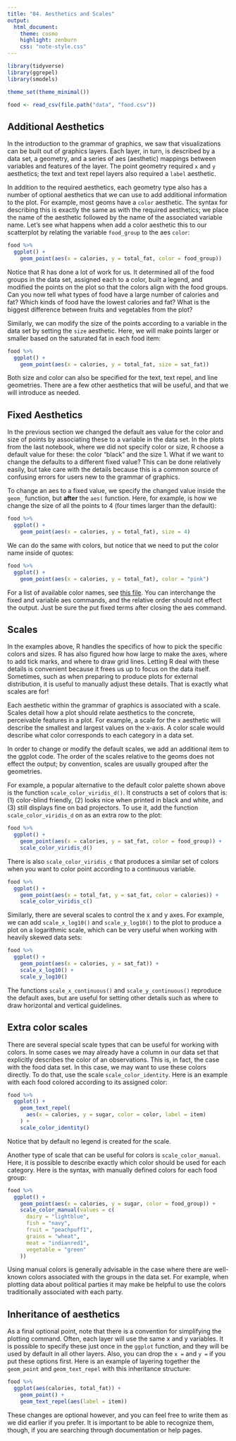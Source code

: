 ```yaml
---
title: "04. Aesthetics and Scales"
output:
  html_document:
    theme: cosmo
    highlight: zenburn
    css: "note-style.css"
---
```


```r
library(tidyverse)
library(ggrepel)
library(smodels)

theme_set(theme_minimal())

food <- read_csv(file.path("data", "food.csv"))
```

## Additional Aesthetics

In the introduction to the grammar of graphics, we saw that visualizations can
be built out of graphics layers. Each layer, in turn, is described by a data
set, a geometry, and a series of aes (aesthetic) mappings between variables and
features of the layer. The point geometry required `x` and `y` aesthetics; the
text and text repel layers also required a `label` aesthetic.

In addition to the required aesthetics, each geometry type also has a number of
optional aesthetics that we can use to add additional information to the plot.
For example, most geoms have a `color` aesthetic. The syntax for describing
this is exactly the same as with the required aesthetics; we place the name of
the aesthetic followed by the name of the associated variable name. Let's see
what happens when add a color aesthetic this to our scatterplot by relating
the variable `food_group` to the aes `color`:

```r
food %>%
  ggplot() +
    geom_point(aes(x = calories, y = total_fat, color = food_group))
```

Notice that R has done a lot of work for us. It determined all of the food
groups in the data set, assigned each to a color, built a legend, and modified
the points on the plot so that the colors align with the food groups. Can you
now tell what types of food have a large number of calories and fat? Which
kinds of food have the lowest calories and fat? What is the biggest difference
between fruits and vegetables from the plot?

Similarly, we can modify the size of the points according to a variable in the
data set by setting the `size` aesthetic. Here, we will make points larger or
smaller based on the saturated fat in each food item:

```r
food %>%
  ggplot() +
    geom_point(aes(x = calories, y = total_fat, size = sat_fat))
```

Both size and color can also be specified for the text, text repel, and line
geometries. There are a few other aesthetics that will be useful, and that we
will introduce as needed.

## Fixed Aesthetics

In the previous section we changed the default aes value for the color and size
of points by associating these to a variable in the data set. In the plots from
the last notebook, where we did not specify color or size, R choose a default
value for these: the color "black" and the size 1. What if we want to change
the defaults to a different fixed value? This can be done relatively easily,
but take care with the details because this is a common source of confusing
errors for users new to the grammar of graphics.

To change an aes to a fixed value, we specify the changed value inside the
`geom_` function, but **after** the `aes(` function. Here, for example, is how
we change the size of all the points to 4 (four times larger than the default):

```r
food %>%
  ggplot() +
    geom_point(aes(x = calories, y = total_fat), size = 4)
```

We can do the same with colors, but notice that we need to put the color name
inside of quotes:

```r
food %>%
  ggplot() +
    geom_point(aes(x = calories, y = total_fat), color = "pink")
```

For a list of available color names, see
[this file](http://www.stat.columbia.edu/~tzheng/files/Rcolor.pdf).
You can interchange the fixed and variable aes commands, and the relative order
should not effect the output. Just be sure the put fixed terms after closing
the aes command.

## Scales

In the examples above, R handles the specifics of how to pick the specific
colors and sizes. R has also figured how how large to make the axes, where
to add tick marks, and where to draw grid lines. Letting R deal with these
details is convenient because it frees us up to focus on the data itself.
Sometimes, such as when preparing to produce plots for external distribution,
it is useful to manually adjust these details. That is exactly what scales are
for!

Each aesthetic within the grammar of graphics is associated with a scale.
Scales detail how a plot should relate aesthetics to the concrete, perceivable
features in a plot. For example, a scale for the `x` aesthetic will describe
the smallest and largest values on the x-axis. A color scale would describe
what color corresponds to each category in a data set.

In order to change or modify the default scales, we add an additional item
to the ggplot code. The order of the scales relative to the geoms does not
effect the output; by convention, scales are usually grouped after the
geometries.

For example, a popular alternative to the default color palette shown above is
the function `scale_color_viridis_d()`. It constructs a set of colors that is:
(1) color-blind friendly, (2) looks nice when printed in black and white, and
(3) still displays fine on bad projectors. To use it, add the function
`scale_color_viridis_d` on as an extra row to the plot:

```r
food %>%
  ggplot() +
    geom_point(aes(x = calories, y = sat_fat, color = food_group)) +
    scale_color_viridis_d()
```

There is also `scale_color_viridis_c` that produces a similar set of colors
when you want to color point according to a continuous variable.

```r
food %>%
  ggplot() +
    geom_point(aes(x = total_fat, y = sat_fat, color = calories)) +
    scale_color_viridis_c()
```

Similarly, there are several scales to control the x and y axes. For example,
we can add `scale_x_log10()` and `scale_y_log10()` to the plot to produce a
plot on a logarithmic scale, which can be very useful when working with
heavily skewed data sets:

```r
food %>%
  ggplot() +
    geom_point(aes(x = calories, y = sat_fat)) +
    scale_x_log10() +
    scale_y_log10()
```

The functions `scale_x_continuous()` and `scale_y_continuous()` reproduce the
default axes, but are useful for setting other details such as where to draw
horizontal and vertical guidelines.

## Extra color scales

There are several special scale types that can be useful for working with
colors. In some cases we may already have a column in our data set that
explicitly describes the color of an observations. This is, in fact, the case
with the food data set. In this case, we may want to use these colors directly.
To do that, use the scale `scale_color_identity`. Here is an example with each
food colored according to its assigned color:

```r
food %>%
  ggplot() +
    geom_text_repel(
      aes(x = calories, y = sugar, color = color, label = item)
    ) +
    scale_color_identity()
```

Notice that by default no legend is created for the scale.

Another type of scale that can be useful for colors is `scale_color_manual`.
Here, it is possible to describe exactly which color should be used for each
category. Here is the syntax, with manually defined colors for each food group:

```r
food %>%
  ggplot() +
    geom_point(aes(x = calories, y = sugar, color = food_group)) +
    scale_color_manual(values = c(
      dairy = "lightblue",
      fish = "navy",
      fruit = "peachpuff1",
      grains = "wheat",
      meat = "indianred1",
      vegetable = "green"
    ))
```

Using manual colors is generally advisable in the case where there are
well-known colors associated with the groups in the data set. For example,
when plotting data about political parties it may make be helpful to use the
colors traditionally associated with each party.

## Inheritance of aesthetics

As a final optional point, note that there is a convention for simplifying the
plotting command. Often, each layer will use the same x and y variables. It is
possible to specify these just once in the `ggplot` function, and they will be
used by default in all other layers. Also, you can drop the `x =` and `y =` if
you put these options first. Here is an example of layering together
the `geom_point` and `geom_text_repel` with this inheritance structure:

```r
food %>%
  ggplot(aes(calories, total_fat)) +
    geom_point() +
    geom_text_repel(aes(label = item))
```

These changes are optional however, and you can feel free to write them as we
did earlier if you prefer. It is important to be able to recognize them,
though, if you are searching through documentation or help pages.
